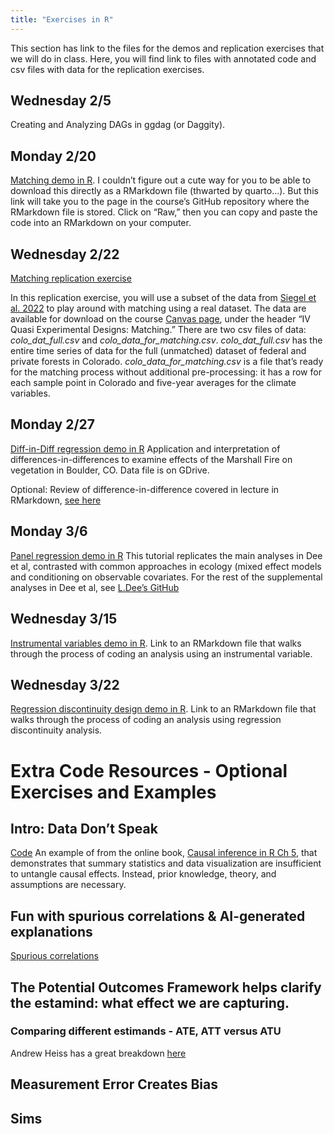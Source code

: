 ```yaml
---
title: "Exercises in R"
---
```


This section has link to the files for the demos and replication exercises that we will do in class. Here, you will find link to files with annotated code and csv files with data for the replication exercises.

## Wednesday 2/5 
Creating and Analyzing DAGs in ggdag (or Daggity).

## Monday 2/20
[Matching demo in R](https://github.com/katherinesiegel/EBIOcausalinference/blob/main/exercises/matching_demo.Rmd). I couldn't figure out a cute way for you to be able to download this directly as a RMarkdown file (thwarted by quarto...). But this link will take you to the page in the course's GitHub repository where the RMarkdown file is stored. Click on "Raw," then you can copy and paste the code into an RMarkdown on your computer.

## Wednesday 2/22
[Matching replication exercise](https://github.com/katherinesiegel/EBIOcausalinference/blob/main/exercises/matching_replication.Rmd)  

In this replication exercise, you will use a subset of the data from [Siegel et al. 2022](https://doi.org/10.1007/s10113-022-01950-y) to play around with matching using a real dataset. The data are available for download on the course [Canvas page](https://canvas.colorado.edu/courses/92330), under the header "IV Quasi Experimental Designs: Matching." There are two csv files of data: *colo_dat_full.csv* and *colo_data_for_matching.csv*. *colo_dat_full.csv* has the entire time series of data for the full (unmatched) dataset of federal and private forests in Colorado. *colo_data_for_matching.csv* is a file that's ready for the matching process without additional pre-processing: it has a row for each sample point in Colorado and five-year averages for the climate variables. 

## Monday 2/27
[Diff-in-Diff regression demo in R](https://github.com/katherinesiegel/EBIOcausalinference/tree/main/exercises/DiD_demo)
Application and interpretation of differences-in-differences to examine effects of the Marshall Fire on vegetation in Boulder, CO. Data file is on GDrive. 

Optional: Review of difference-in-difference covered in lecture in RMarkdown, [see here](https://ds4ps.org/pe4ps-textbook/docs/p-030-diff-in-diff.html)

## Monday 3/6
[Panel regression demo in R](https://github.com/katherinesiegel/EBIOcausalinference/blob/main/exercises/Panel_demo/Rmarkdown_panel_designs_Dee_and_Severen.html)
This tutorial replicates the main analyses in Dee et al, contrasted with common approaches in ecology (mixed effect models and conditioning on observable covariates. For the rest of the supplemental analyses in Dee et al, see [L.Dee's GitHub](https://github.com/LauraDee/NutNetCausalinf)

## Wednesday 3/15
[Instrumental variables demo in R](https://github.com/katherinesiegel/EBIOcausalinference/blob/main/exercises/iv_demo.Rmd). Link to an RMarkdown file that walks through the process of coding an analysis using an instrumental variable.

## Wednesday 3/22
[Regression discontinuity design demo in R](https://github.com/katherinesiegel/EBIOcausalinference/blob/main/exercises/RDD_LD.Rmd). Link to an RMarkdown file that walks through the process of coding an analysis using regression discontinuity analysis. 

# Extra Code Resources - Optional Exercises and Examples

## Intro: Data Don't Speak
[Code](https://github.com/LauraDee/EcologyCausalInference/blob/main/exercises/inclass_demos/Day1_dataDontSpeak.R) An example of from the online book, [Causal inference in R Ch 5](https://www.r-causal.org/chapters/01-casual-to-causal), that demonstrates that summary statistics and data visualization are insufficient to untangle causal effects. Instead, prior knowledge, theory, and assumptions are necessary. 

## Fun with spurious correlations & AI-generated explanations
[Spurious correlations](https://tylervigen.com)

## The Potential Outcomes Framework helps clarify the estamind: what effect we are capturing. 
### Comparing different estimands - ATE, ATT versus ATU
Andrew Heiss has a great breakdown [here](https://www.andrewheiss.com/blog/2024/03/21/demystifying-ate-att-atu/)

## Measurement Error Creates Bias 

## Sims 

